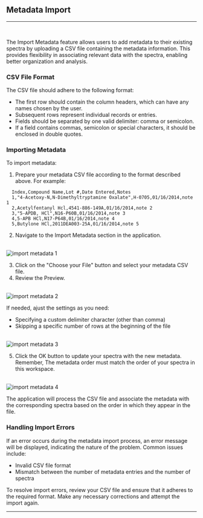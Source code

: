 

## Metadata Import
<hr />
<br />

The Import Metadata feature allows users to add metadata to their existing spectra by uploading a CSV file containing the metadata information. This provides flexibility in associating relevant data with the spectra, enabling better organization and analysis.

### CSV File Format

The CSV file should adhere to the following format:

- The first row should contain the column headers, which can have any names chosen by the user.
- Subsequent rows represent individual records or entries.
- Fields should be separated by one valid delimiter: comma or semicolon.
- If a field contains commas, semicolon or special characters, it should be enclosed in double quotes.

### Importing Metadata

To import metadata:

1. Prepare your metadata CSV file according to the format described above. For example:

```
  Index,Compound Name,Lot #,Date Entered,Notes
  1,"4-Acetoxy-N,N-Dimethyltryptamine Oxalate",H-0705,01/16/2014,note 1
  2,Acetylfentanyl Hcl,4541-886-149A,01/16/2014,note 2
  3,"5-APDB, HCl",N16-P60B,01/16/2014,note 3
  4,5-APB HCl,N17-P64B,01/16/2014,note 4
  5,Butylone HCl,2011DEA003-25A,01/16/2014,note 5
```
2. Navigate to the Import Metadata section in the application.
<br/>
<Image src={`${imagePath}import_metadata1.png`} alt="import metadata 1" width={500} height={65} style={{ display: 'block', margin: '0 auto' }} />

3. Click on the "Choose your File" button and select your metadata CSV file.
4. Review the Preview. 
<br/>
<Image src={`${imagePath}import_metadata2.png`} alt="import metadata 2" width={800} height={65} style={{ display: 'block', margin: '0 auto' }} />

If needed, ajust the settings as you need:
- Specifying a custom delimiter character (other than comma)
- Skipping a specific number of rows at the beginning of the file

<br/>
<Image src={`${imagePath}import_metadata3.png`} alt="import metadata 3" width={500} height={65} style={{ display: 'block', margin: '0 auto' }} />

5. Click the OK button to update your spectra with the new metadata. Remember, The metadata order must match the order of your spectra in this workspace.
<br/>
<Image src={`${imagePath}import_metadata4.png`} alt="import metadata 4" width={800} height={65} style={{ display: 'block', margin: '0 auto' }} />

The application will process the CSV file and associate the metadata with the corresponding spectra based on the order in which they appear in the file.

### Handling Import Errors

If an error occurs during the metadata import process, an error message will be displayed, indicating the nature of the problem. Common issues include:

- Invalid CSV file format
- Mismatch between the number of metadata entries and the number of spectra

To resolve import errors, review your CSV file and ensure that it adheres to the required format. Make any necessary corrections and attempt the import again.
<br />
<hr />
<br />
<SpectraTableFooterLinks imagePath={imagePath} />